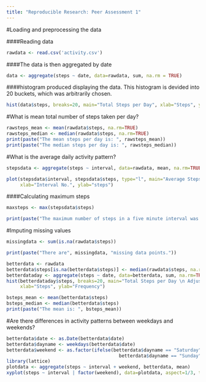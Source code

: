 ---
title: "Reproducible Research: Peer Assessment 1"
---

#Loading and preprocessing the data

####Reading data

```{r, include=TRUE}
rawdata <- read.csv('activity.csv')
```


####The data is then aggregated by date 


```{r, include=TRUE}
data <- aggregate(steps ~ date, data=rawdata, sum, na.rm = TRUE)
```

####histogram produced displaying the data. This histogram is devided into 20 buckets, which was arbitrarily chosen.

```{r, include=TRUE}
hist(data$steps, breaks=20, main="Total Steps per Day", xlab="Steps", ylab="Frequency")
```

#What is mean total number of steps taken per day?

```{r, include=TRUE}
rawsteps_mean <- mean(rawdata$steps, na.rm=TRUE)
rawsteps_median <- median(rawdata$steps, na.rm=TRUE)
print(paste("The mean steps per day is: ", rawsteps_mean))
print(paste("The median steps per day is: ", rawsteps_median))
```

#What is the average daily activity pattern?

```{r, include=TRUE}
stepsdata <- aggregate(steps ~ interval, data=rawdata, mean, na.rm=TRUE)
```



```{r, include=TRUE}
plot(stepsdata$interval, stepsdata$steps, type="l", main="Average Steps per Five Minute Interval",
     xlab="Interval No.", ylab="steps")
```

####Calculating maximum steps

```{r, include=TRUE}
maxsteps <- max(stepsdata$steps)

print(paste("The maximum number of steps in a five minute interval was: ", maxsteps))
```

#Imputing missing values

```{r, include=TRUE}
missingdata <- sum(is.na(rawdata$steps))

print(paste("There are", missingdata, "missing data points."))
```


```{r, include=TRUE}

betterdata <- rawdata
betterdata$steps[is.na(betterdata$steps)] <- median(rawdata$steps, na.rm=TRUE)
betterdataday <- aggregate(steps ~ date, data=betterdata, sum, na.rm=TRUE)
hist(betterdataday$steps, breaks=20, main="Total Steps per Day \n Adjusted Data",
     xlab="Steps", ylab="Frequency")
```




```{r, include=TRUE}
bsteps_mean <- mean(betterdata$steps)
bsteps_median <- median(betterdata$steps)
print(paste("The mean is: ", bsteps_mean))

```



#Are there differences in activity patterns between weekdays and weekends?

```{r, include=TRUE}
betterdata$date <- as.Date(betterdata$date)
betterdata$dayname <- weekdays(betterdata$date)
betterdata$weekend <- as.factor(ifelse(betterdata$dayname == "Saturday" |
                                         betterdata$dayname == "Sunday", "weekend", "weekday"))
library(lattice)
plotdata <- aggregate(steps ~ interval + weekend, betterdata, mean)
xyplot(steps ~ interval | factor(weekend), data=plotdata, aspect=1/3, type="l")
```
